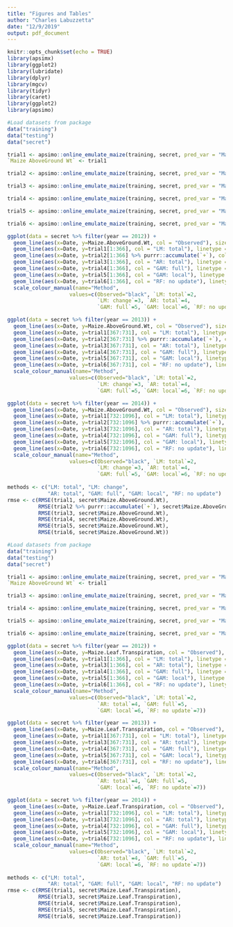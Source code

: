```yaml
---
title: "Figures and Tables"
author: "Charles Labuzzetta"
date: "12/9/2019"
output: pdf_document
---
```


```r
knitr::opts_chunk$set(echo = TRUE)
library(apsimx)
library(ggplot2)
library(lubridate)
library(dplyr)
library(mgcv)
library(tidyr)
library(caret)
library(ggplot2)
library(apsimo)
```

```r
#Load datasets from package
data("training")
data("testing")
data("secret")

trial1 <- apsimo::online_emulate_maize(training, secret, pred_var = "Maize.AboveGround.Wt", pred_type = "online_total_full", method = "lm")
`Maize AboveGround Wt` <- trial1

trial2 <- apsimo::online_emulate_maize(training, secret, pred_var = "Maize.AboveGround.Wt", pred_type = "online_change_full", method = "lm")

trial3 <- apsimo::online_emulate_maize(training, secret, pred_var = "Maize.AboveGround.Wt", pred_type = "online_total_full", method = "ar")

trial4 <- apsimo::online_emulate_maize(training, secret, pred_var = "Maize.AboveGround.Wt", pred_type = "online_total_full", method = "gam")

trial5 <- apsimo::online_emulate_maize(training, secret, pred_var = "Maize.AboveGround.Wt", pred_type = "online_total_local", method = "gam")

trial6 <- apsimo::online_emulate_maize(training, secret, pred_var = "Maize.AboveGround.Wt", pred_type = "no_update", method = "rf")

ggplot(data = secret %>% filter(year == 2012)) +
  geom_line(aes(x=Date, y=Maize.AboveGround.Wt, col = "Observed"), size = 1.5) +
  geom_line(aes(x=Date, y=trial1[1:366], col = "LM: total"), linetype = "dashed") +
  geom_line(aes(x=Date, y=trial2[1:366] %>% purrr::accumulate(`+`), col = "LM: change"), linetype = "dashed") +
  geom_line(aes(x=Date, y=trial3[1:366], col = "AR: total"), linetype = "dashed") +
  geom_line(aes(x=Date, y=trial4[1:366], col = "GAM: full"), linetype = "dashed") +
  geom_line(aes(x=Date, y=trial5[1:366], col = "GAM: local"), linetype = "dashed") +
  geom_line(aes(x=Date, y=trial6[1:366], col = "RF: no update"), linetype = "dashed") +
  scale_colour_manual(name="Method",
                    values=c(Observed="black", `LM: total`=2,
                             `LM: change`=3, `AR: total`=4,
                             `GAM: full`=5, `GAM: local`=6, `RF: no update`=7))

ggplot(data = secret %>% filter(year == 2013)) +
  geom_line(aes(x=Date, y=Maize.AboveGround.Wt, col = "Observed"), size = 1.5) +
  geom_line(aes(x=Date, y=trial1[367:731], col = "LM: total"), linetype = "dashed") +
  geom_line(aes(x=Date, y=trial2[367:731] %>% purrr::accumulate(`+`), col = "LM: change"), linetype = "dashed") +
  geom_line(aes(x=Date, y=trial3[367:731], col = "AR: total"), linetype = "dashed") +
  geom_line(aes(x=Date, y=trial4[367:731], col = "GAM: full"), linetype = "dashed") +
  geom_line(aes(x=Date, y=trial5[367:731], col = "GAM: local"), linetype = "dashed") +
  geom_line(aes(x=Date, y=trial6[367:731], col = "RF: no update"), linetype = "dashed") +
  scale_colour_manual(name="Method",
                    values=c(Observed="black", `LM: total`=2,
                             `LM: change`=3, `AR: total`=4,
                             `GAM: full`=5, `GAM: local`=6, `RF: no update`=7))

ggplot(data = secret %>% filter(year == 2014)) +
  geom_line(aes(x=Date, y=Maize.AboveGround.Wt, col = "Observed"), size = 1.5) +
  geom_line(aes(x=Date, y=trial1[732:1096], col = "LM: total"), linetype = "dashed") +
  geom_line(aes(x=Date, y=trial2[732:1096] %>% purrr::accumulate(`+`), col = "LM: change"), linetype = "dashed") +
  geom_line(aes(x=Date, y=trial3[732:1096], col = "AR: total"), linetype = "dashed") +
  geom_line(aes(x=Date, y=trial4[732:1096], col = "GAM: full"), linetype = "dashed") +
  geom_line(aes(x=Date, y=trial5[732:1096], col = "GAM: local"), linetype = "dashed") +
  geom_line(aes(x=Date, y=trial6[732:1096], col = "RF: no update"), linetype = "dashed") +
  scale_colour_manual(name="Method",
                    values=c(Observed="black", `LM: total`=2,
                             `LM: change`=3, `AR: total`=4,
                             `GAM: full`=5, `GAM: local`=6, `RF: no update`=7))
  
methods <- c("LM: total", "LM: change", 
             "AR: total", "GAM: full", "GAM: local", "RF: no update")
rmse <- c(RMSE(trial1, secret$Maize.AboveGround.Wt), 
          RMSE(trial2 %>% purrr::accumulate(`+`), secret$Maize.AboveGround.Wt), 
          RMSE(trial3, secret$Maize.AboveGround.Wt), 
          RMSE(trial4, secret$Maize.AboveGround.Wt), 
          RMSE(trial5, secret$Maize.AboveGround.Wt), 
          RMSE(trial6, secret$Maize.AboveGround.Wt))
```

```r
#Load datasets from package
data("training")
data("testing")
data("secret")

trial1 <- apsimo::online_emulate_maize(training, secret, pred_var = "Maize.Leaf.Transpiration", pred_type = "online_total_full", method = "lm")
`Maize AboveGround Wt` <- trial1

trial3 <- apsimo::online_emulate_maize(training, secret, pred_var = "Maize.Leaf.Transpiration", pred_type = "online_total_full", method = "ar")

trial4 <- apsimo::online_emulate_maize(training, secret, pred_var = "Maize.Leaf.Transpiration", pred_type = "online_total_full", method = "gam")

trial5 <- apsimo::online_emulate_maize(training, secret, pred_var = "Maize.Leaf.Transpiration", pred_type = "online_total_local", method = "gam")

trial6 <- apsimo::online_emulate_maize(training, secret, pred_var = "Maize.Leaf.Transpiration", pred_type = "no_update", method = "rf")

ggplot(data = secret %>% filter(year == 2012)) +
  geom_line(aes(x=Date, y=Maize.Leaf.Transpiration, col = "Observed"), size = 1.5) +
  geom_line(aes(x=Date, y=trial1[1:366], col = "LM: total"), linetype = "dashed") +
  geom_line(aes(x=Date, y=trial3[1:366], col = "AR: total"), linetype = "dashed") +
  geom_line(aes(x=Date, y=trial4[1:366], col = "GAM: full"), linetype = "dashed") +
  geom_line(aes(x=Date, y=trial5[1:366], col = "GAM: local"), linetype = "dashed") +
  geom_line(aes(x=Date, y=trial6[1:366], col = "RF: no update"), linetype = "dashed") +
  scale_colour_manual(name="Method",
                    values=c(Observed="black", `LM: total`=2,
                             `AR: total`=4, `GAM: full`=5, 
                             `GAM: local`=6, `RF: no update`=7))

ggplot(data = secret %>% filter(year == 2013)) +
  geom_line(aes(x=Date, y=Maize.Leaf.Transpiration, col = "Observed"), size = 1.5) +
  geom_line(aes(x=Date, y=trial1[367:731], col = "LM: total"), linetype = "dashed") +
  geom_line(aes(x=Date, y=trial3[367:731], col = "AR: total"), linetype = "dashed") +
  geom_line(aes(x=Date, y=trial4[367:731], col = "GAM: full"), linetype = "dashed") +
  geom_line(aes(x=Date, y=trial5[367:731], col = "GAM: local"), linetype = "dashed") +
  geom_line(aes(x=Date, y=trial6[367:731], col = "RF: no update"), linetype = "dashed") +
  scale_colour_manual(name="Method",
                    values=c(Observed="black", `LM: total`=2,
                             `AR: total`=4, `GAM: full`=5, 
                             `GAM: local`=6, `RF: no update`=7))

ggplot(data = secret %>% filter(year == 2014)) +
  geom_line(aes(x=Date, y=Maize.Leaf.Transpiration, col = "Observed"), size = 1.5) +
  geom_line(aes(x=Date, y=trial1[732:1096], col = "LM: total"), linetype = "dashed") +
  geom_line(aes(x=Date, y=trial3[732:1096], col = "AR: total"), linetype = "dashed") +
  geom_line(aes(x=Date, y=trial4[732:1096], col = "GAM: full"), linetype = "dashed") +
  geom_line(aes(x=Date, y=trial5[732:1096], col = "GAM: local"), linetype = "dashed") +
  geom_line(aes(x=Date, y=trial6[732:1096], col = "RF: no update"), linetype = "dashed") +
  scale_colour_manual(name="Method",
                    values=c(Observed="black", `LM: total`=2,
                             `AR: total`=4, `GAM: full`=5,
                             `GAM: local`=6, `RF: no update`=7))
  
methods <- c("LM: total",
             "AR: total", "GAM: full", "GAM: local", "RF: no update")
rmse <- c(RMSE(trial1, secret$Maize.Leaf.Transpiration), 
          RMSE(trial3, secret$Maize.Leaf.Transpiration), 
          RMSE(trial4, secret$Maize.Leaf.Transpiration), 
          RMSE(trial5, secret$Maize.Leaf.Transpiration), 
          RMSE(trial6, secret$Maize.Leaf.Transpiration))
```